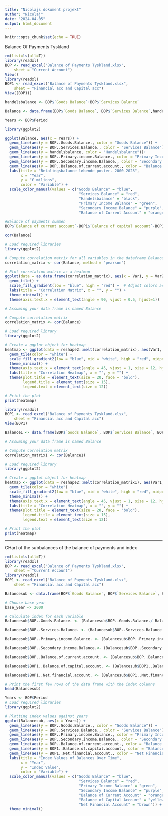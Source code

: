 ```yaml
---
title: "Nicolajs dokument projekt"
author: "Nicolaj"
date: "2024-04-05"
output: html_document
---
```


```r
knitr::opts_chunk$set(echo = TRUE)
```
Balance Of Payments Tyskland

```r
rm(list=ls(all=T))
library(readxl)
BOP <- read_excel("Balance of Payments Tyskland.xlsx", 
    sheet = "Current Account")
View()
library(readxl)
BOP1 <- read_excel("Balance of Payments Tyskland.xlsx", 
    sheet = "Financial acc and Capital acc")
View((BOP1))
```
```r
handelsbalance <- BOP$`Goods Balance`+BOP$`Services Balance`
```



```r
Balance <- data.frame(BOP$`Goods Balance`, BOP$`Services Balance`,handelsbalance, BOP$`Primary income Balance`, BOP$`Secondary income Balance`, BOP$`Balance of current account`)
```


```r
Years <- BOP$Period

library(ggplot2)

ggplot(Balance, aes(x = Years)) +
  geom_line(aes(y = BOP..Goods.Balance., color = "Goods Balance")) +
  geom_line(aes(y = BOP..Services.Balance., color = "Services Balance")) +
  geom_line(aes(y = handelsbalance, color = "Handelsbalance"))+
  geom_line(aes(y = BOP..Primary.income.Balance., color = "Primary Income Balance")) +
  geom_line(aes(y = BOP..Secondary.income.Balance., color = "Secondary Income Balance")) +
  geom_line(aes(y = BOP..Balance.of.current.account., color = "Balance of Current Account")) +
  labs(title = "Betalingsbalance løbende poster. 2000-2023",
       x = "Year",
       y = "€ milions",
       color = "Variable") +
  scale_color_manual(values = c("Goods Balance" = "blue",
                                 "Services Balance" = "red",
                                 "Handelsbalance" = "black",
                                 "Primary Income Balance" = "green",
                                 "Secondary Income Balance" = "purple",
                                 "Balance of Current Account" = "orange"))+ scale_y_continuous(breaks = seq(-100000, 350000, by = 25000), labels = scales::comma_format())+ theme_minimal()
```
```r
#Balance of payments summen
BOP$`Balance of current account`-BOP1$`Balance of capital account`-BOP1$`Net financial account`
```


```r
cor(Balance)
```

```r
# Load required libraries
library(ggplot2)

# Compute correlation matrix for all variables in the dataframe Balance
correlation_matrix <- cor(Balance, method = "pearson")

# Plot correlation matrix as a heatmap
ggplot(data = as.data.frame(correlation_matrix), aes(x = Var1, y = Var2, fill = value)) +
  geom_tile() +
  scale_fill_gradient(low = "blue", high = "red") +  # Adjust colors as needed
  labs(title = "Correlation Matrix", x = "", y = "") +
  theme_minimal() +
  theme(axis.text.x = element_text(angle = 90, vjust = 0.5, hjust=1))


```


```r

# Assuming your data frame is named Balance

# Compute correlation matrix
correlation_matrix <- cor(Balance)

# Load required library
library(ggplot2)

# Create a ggplot object for heatmap
heatmap <- ggplot(data = reshape2::melt(correlation_matrix), aes(Var1, Var2, fill = value)) +
  geom_tile(color = "white") +
  scale_fill_gradient2(low = "blue", mid = "white", high = "red", midpoint = 0, name="Correlation") +
  theme_minimal() +
  theme(axis.text.x = element_text(angle = 45, vjust = 1, size = 12, hjust = 1)) +
  labs(title = "Correlation Heatmap", x = "", y = "") +
  theme(plot.title = element_text(size = 20, face = "bold"),
        legend.title = element_text(size = 15),
        legend.text = element_text(size = 12))

# Print the plot
print(heatmap)

```











```r
library(readxl)
BOP1 <- read_excel("Balance of Payments Tyskland.xlsx", 
    sheet = "Financial acc and Capital acc")
View(BOP1)

```

```r
Balance1 <- data.frame(BOP$`Goods Balance`, BOP$`Services Balance`, BOP$`Primary income Balance`, BOP$`Secondary income Balance`, BOP$`Balance of current account`, BOP1$`Balance of capital account`, BOP1$`Net direct Investment (Financial account)`, BOP1$`Net financial account`)
```

```r
# Assuming your data frame is named Balance

# Compute correlation matrix
correlation_matrix1 <- cor(Balance1)

# Load required library
library(ggplot2)

# Create a ggplot object for heatmap
heatmap <- ggplot(data = reshape2::melt(correlation_matrix1), aes(Var1, Var2, fill = value)) +
  geom_tile(color = "white") +
  scale_fill_gradient2(low = "blue", mid = "white", high = "red", midpoint = 0, name="Correlation") +
  theme_minimal() +
  theme(axis.text.x = element_text(angle = 45, vjust = 1, size = 12, hjust = 1)) +
  labs(title = "Correlation Heatmap", x = "", y = "") +
  theme(plot.title = element_text(size = 20, face = "bold"),
        legend.title = element_text(size = 15),
        legend.text = element_text(size = 12))

# Print the plot
print(heatmap)

```






-------------------------------------------------

CHart of the subbalances of the balance of payments  and index

```r
rm(list=ls(all=T))
library(readxl)
BOP <- read_excel("Balance of Payments Tyskland.xlsx", 
    sheet = "Current Account")
library(readxl)
BOP1 <- read_excel("Balance of Payments Tyskland.xlsx", 
    sheet = "Financial acc and Capital acc")
```


```r
Balancesub <- data.frame(BOP$`Goods Balance`, BOP$`Services Balance`, BOP$`Primary income Balance`, BOP$`Secondary income Balance`, BOP$`Balance of current account`, BOP1$`Balance of capital account`, BOP1$`Net financial account`)
```


```r
# Choose base year
base_year <- 2000

# Calculate index for each variable
Balancesub$BOP..Goods.Balance. <- (Balancesub$BOP..Goods.Balance./ Balancesub$BOP..Goods.Balance.[base_year - 1999]) * 100

Balancesub$BOP..Services.Balance. <- (Balancesub$BOP..Services.Balance. / Balancesub$BOP..Services.Balance.[base_year - 1999]) * 100

Balancesub$BOP..Primary.income.Balance. <- (Balancesub$BOP..Primary.income.Balance. / Balancesub$BOP..Primary.income.Balance.[base_year - 1999]) * 100

Balancesub$BOP..Secondary.income.Balance.<- (Balancesub$BOP..Secondary.income.Balance / Balancesub$BOP..Secondary.income.Balance[base_year - 1999]) * 100

Balancesub$BOP..Balance.of.current.account. <- (Balancesub$BOP..Balance.of.current.account. / Balancesub$BOP..Balance.of.current.account.[base_year - 1999]) * 100

Balancesub$BOP1..Balance.of.capital.account. <- (Balancesub$BOP1..Balance.of.capital.account. / Balancesub$BOP1..Balance.of.capital.account.[base_year - 1999]) * 100

Balancesub$BOP1..Net.financial.account. <- (Balancesub$BOP1..Net.financial.account. / Balancesub$BOP1..Net.financial.account.[base_year - 1999]) * 100

# Print the first few rows of the data frame with the index columns
head(Balancesub)
```

```r
Years <- BOP$Period
# Load required libraries
library(ggplot2)

# Plotting index values against years
ggplot(Balancesub, aes(x = Years)) +
  geom_line(aes(y = BOP..Goods.Balance., color = "Goods Balance")) +
  geom_line(aes(y = BOP..Services.Balance., color = "Services Balance")) +
  geom_line(aes(y = BOP..Primary.income.Balance., color = "Primary Income Balance")) +
  geom_line(aes(y = BOP..Secondary.income.Balance., color = "Secondary Income Balance")) +
  geom_line(aes(y = BOP..Balance.of.current.account., color = "Balance of Current Account")) +
  geom_line(aes(y = BOP1..Balance.of.capital.account., color = "Balance of Capital Account")) +
  geom_line(aes(y = BOP1..Net.financial.account., color = "Net Financial Account")) +
  labs(title = "Index Values of Balances Over Time",
       x = "Year",
       y = "Index Value",
       color = "Variable") +
  scale_color_manual(values = c("Goods Balance" = "blue",
                                 "Services Balance" = "red",
                                 "Primary Income Balance" = "green",
                                 "Secondary Income Balance" = "purple",
                                 "Balance of Current Account" = "orange",
                                 "Balance of Capital Account" = "yellow",
                                 "Net Financial Account" = "brown")) +
  theme_minimal()

```

